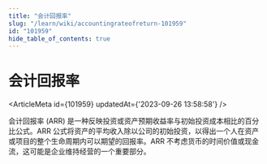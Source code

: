 ```yaml
---
title: "会计回报率"
slug: "/learn/wiki/accountingrateofreturn-101959"
id: "101959"
hide_table_of_contents: true
---
```



# 会计回报率

<ArticleMeta id={101959} updatedAt={'2023-09-26 13:58:58'} />
<div className='border-solid border-b border-t-0 my-4 border-[var(--ifm-color-gray-300)]' />

会计回报率 (ARR) 是一种反映投资或资产预期收益率与初始投资成本相比的百分比公式。ARR 公式将资产的平均收入除以公司的初始投资，以得出一个人在资产或项目的整个生命周期内可以期望的回报率。ARR 不考虑货币的时间价值或现金流，这可能是企业维持经营的一个重要部分。
